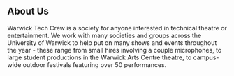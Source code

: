 ## About Us

Warwick Tech Crew is a society for anyone interested in technical
theatre or entertainment. We work with many societies and groups across
the University of Warwick to help put on many shows and events
throughout the year - these range from small hires involving a
couple microphones, to large student productions in the Warwick Arts
Centre theatre, to campus-wide outdoor festivals featuring over 50
performances.